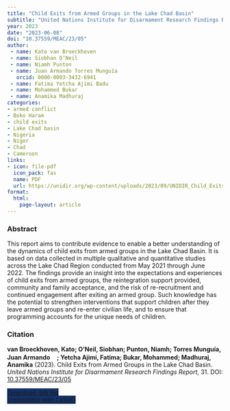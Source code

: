 ```yaml
---
title: "Child Exits from Armed Groups in the Lake Chad Basin"
subtitle: "United Nations Institute for Disarmament Research Findings Report" 
year: 2023 
date: "2023-06-08"
doi: "10.37559/MEAC/23/05"
author:
 - name: Kato van Broeckhoven
 - name: Siobhan O’Neil
 - name: Niamh Punton
 - name: Juan Armando Torres Munguía
   orcid: 0000-0003-3432-6941
 - name: Fatima Yetcha Ajimi Badu
 - name: Mohammed Bukar
 - name: Anamika Madhuraj
categories:
- armed conflict 
- Boko Haram
- child exits
- Lake Chad basin
- Nigeria
- Niger 
- Chad
- Cameroon
links:
- icon: file-pdf
  icon_pack: fas
  name: PDF
  url: https://unidir.org/wp-content/uploads/2023/09/UNIDIR_Child_Exits_from_Armed_Groups_in_Lake_Chad_Basin_MEAC_Findings_Report_31.pdf
format: 
  html: 
    page-layout: article
---
```


### Abstract 
This report aims to contribute evidence to enable a better understanding of the dynamics of child exits from armed groups in the Lake Chad Basin. It is based on data collected in multiple qualitative and quantitative studies across the Lake Chad Region conducted from May 2021 through June 2022.
The findings provide an insight into the expectations and experiences of child exits from armed groups, the reintegration support provided, community and family acceptance, and the risk of re-recruitment and continued engagement after exiting an armed group. 
Such knowledge has the potential to strengthen interventions that support children after they leave armed groups and re-enter civilian life, and to ensure that programming accounts for the unique needs of children.


### Citation
<p><b>van Broeckhoven, Kato; O’Neil, Siobhan; Punton, Niamh; Torres Munguía, Juan Armando<a href="https://orcid.org/0000-0003-3432-6941" target="_blank"><img src="https://info.orcid.org/wp-content/uploads/2019/11/orcid_16x16.png" height="16" width="16" ></a>; Yetcha Ajimi, Fatima; Bukar, Mohammed; Madhuraj, Anamika</b> (2023). Child Exits from Armed Groups in the Lake Chad Basin. <i>United Nations Institute for Disarmament Research Findings Report</i>, 31. DOI: <a href="" target="_blank">10.37559/MEAC/23/05</a></p>

```{=html}

  <div class="container text-center mt-4" >
  <a href="cite.bib" class="btn custom-btn mt-1" style="border:1px solid #153268; background-color: #153268; margin-top: 5px;" download>
    <i class="fas fa-cloud-arrow-down"></i> Download .bib file <br> (compatible with LaTeX)
  </a>

```

